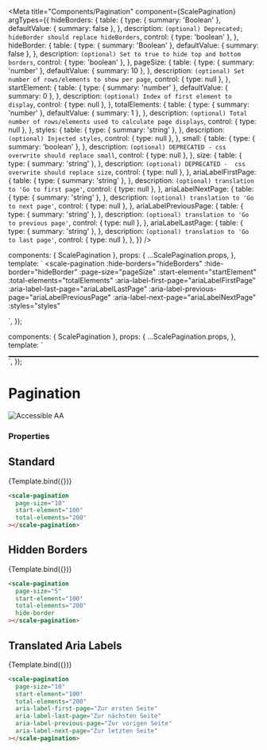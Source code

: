 
<Meta
  title="Components/Pagination"
  component={ScalePagination}
  argTypes={{
    hideBorders: {
      table: {
        type: { summary: 'Boolean' },
        defaultValue: { summary: false },
      },
      description: `(optional) Deprecated; hideBorder should replace hideBorders`,
      control: { type: 'boolean' },
    },
    hideBorder: {
      table: {
        type: { summary: 'Boolean' },
        defaultValue: { summary: false },
      },
      description: `(optional) Set to true to hide top and bottom borders`,
      control: { type: 'boolean' },
    },
    pageSize: {
      table: {
        type: { summary: 'number' },
        defaultValue: { summary: 10 },
      },
      description: `(optional) Set number of rows/elements to show per page`,
      control: { type: null },
    },
    startElement: {
      table: {
        type: { summary: 'number' },
        defaultValue: { summary: 0 },
      },
      description: `(optional) Index of first element to display`,
      control: { type: null },
    },
    totalElements: {
      table: {
        type: { summary: 'number' },
        defaultValue: { summary: 1 },
      },
      description: `(optional) Total number of rows/elements used to calculate page displays`,
      control: { type: null },
    },
    styles: {
      table: {
        type: { summary: 'string' },
      },
      description: `(optional) Injected styles`,
      control: { type: null },
    },
    small: {
      table: {
        type: { summary: 'boolean' },
      },
      description: `(optional) DEPRECATED - css overwrite should replace small`,
      control: { type: null },
    },
    size: {
      table: {
        type: { summary: 'string' },
      },
      description: `(optional) DEPRECATED -  css overwrite should replace size`,
      control: { type: null },
    },
    ariaLabelFirstPage: {
      table: {
        type: { summary: 'string' },
      },
      description: `(optional) translation to 'Go to first page'`,
      control: { type: null },
    },
    ariaLabelNextPage: {
      table: {
        type: { summary: 'string' },
      },
      description: `(optional) translation to 'Go to next page'`,
      control: { type: null },
    },
    ariaLabelPreviousPage: {
      table: {
        type: { summary: 'string' },
      },
      description: `(optional) translation to 'Go to previous page'`,
      control: { type: null },
    },
    ariaLabelLastPage: {
      table: {
        type: { summary: 'string' },
      },
      description: `(optional) translation to 'Go to last page'`,
      control: { type: null },
    },
  }}
/>

  components: { ScalePagination },
  props: {
    ...ScalePagination.props,
  },
  template: `
    <scale-pagination
    :hide-borders="hideBorders"
    :hide-border="hideBorder"
    :page-size="pageSize"
    :start-element="startElement"
    :total-elements="totalElements"
    :aria-label-first-page="ariaLabelFirstPage"
    :aria-label-last-page="ariaLabelLastPage"
    :aria-label-previous-page="ariaLabelPreviousPage"
    :aria-label-next-page="ariaLabelNextPage"
    :styles="styles"
  >
  </scale-pagination>
        `,
});

  components: { ScalePagination },
  props: {
    ...ScalePagination.props,
  },
  template: `
  <div style="border: 1px solid #000; display: flex; align-items: center;  overflow: auto;">
    <scale-pagination
        :hide-borders="hideBorders"
        :hide-border="hideBorder"
        :page-size="pageSize"
        :start-element="startElement"
        :total-elements="totalElements"
        :styles="styles"
    >
    </scale-pagination>
  </div>`,
});

<div
  style={{
    display: 'inline-flex',
    alignItems: 'center',
    justifyContent: 'space-between',
    width: '100%',
  }}
>
  <h1>Pagination</h1>
  <img src="assets/aa.png" alt="Accessible AA" />
</div>

### Properties

## Standard

<Canvas withSource="none">
  <Story
    name="Standard"
    args={{
      pageSize: 10,
      startElement: 100,
      totalElements: 200,
    }}
  >
    {Template.bind({})}
  </Story>
</Canvas>

<ArgsTable story="Standard" />

```html
<scale-pagination
  page-size="10"
  start-element="100"
  total-elements="200"
></scale-pagination>
```

## Hidden Borders

<Canvas withSource="none">
  <Story
    name="Hidden Borders"
    args={{
      pageSize: 5,
      startElement: 100,
      totalElements: 200,
      hideBorder: true,
    }}
  >
    {Template.bind({})}
  </Story>
</Canvas>

```html
<scale-pagination
  page-size="5"
  start-element="100"
  total-elements="200"
  hide-border
></scale-pagination>
```

## Translated Aria Labels

<Canvas withSource="none">
  <Story
    name="Translated Aria Labels"
    args={{
      pageSize: 10,
      startElement: 100,
      totalElements: 200,
      ariaLabelFirstPage: 'Zur ersten Seite',
      ariaLabelLastPage: 'Zur letzten Seite',
      ariaLabelPreviousPage: 'Zur vorigen Seite',
      ariaLabelNextPage: 'Zur nächsten Seite',
    }}
  >
    {Template.bind({})}
  </Story>
</Canvas>

```html
<scale-pagination
  page-size="10"
  start-element="100"
  total-elements="200"
  aria-label-first-page="Zur ersten Seite"
  aria-label-last-page="Zur nächsten Seite"
  aria-label-previous-page="Zur vorigen Seite"
  aria-label-next-page="Zur letzten Seite"
></scale-pagination>
```
